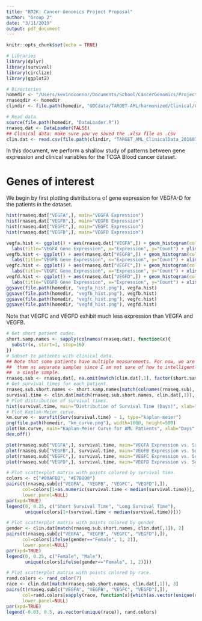 ```yaml
---
title: "BD2K: Cancer Genomics Project Proposal"
author: "Group 2"
date: "3/11/2019"
output: pdf_document
---
```


```r
knitr::opts_chunk$set(echo = TRUE)

# Libraries
library(dplyr)
library(survival)
library(circlize)
library(ggplot2)

# Directories
homedir <- "/Users/kevinoconnor/Documents/School/CancerGenomics/Project"
rnaseqdir <- homedir
clindir <- file.path(homedir, "GDCdata/TARGET-AML/harmonized/Clinical/Clinical_Supplement/06f24280-5215-484b-bb12-0722cee4b7d4")

# Read data.
source(file.path(homedir, "DataLoader.R"))
rnaseq.dat <- DataLoader(FALSE)
## Clinical data: make sure you've saved the .xlsx file as .csv
clin.dat <- read.csv(file.path(clindir, "TARGET_AML_ClinicalData_20160714.csv"), header=TRUE)
```

In this document, we perform a shallow study of patterns between gene expression and clinical variables for the TCGA Blood cancer dataset.

# Genes of interest
We begin by first plotting distributions of gene expression for VEGFA-D for the patients in the dataset.

```r
hist(rnaseq.dat["VEGFA",], main="VEGFA Expression")
hist(rnaseq.dat["VEGFB",], main="VEGFB Expression")
hist(rnaseq.dat["VEGFC",], main="VEGFC Expression")
hist(rnaseq.dat["VEGFD",], main="VEGFD Expression")

vegfa.hist <- ggplot() + aes(rnaseq.dat["VEGFA",]) + geom_histogram(color="black", fill="blue") + 
  labs(title="VEGFA Gene Expression", x="Expression", y="Count") + ylim(0, 180)
vegfb.hist <- ggplot() + aes(rnaseq.dat["VEGFB",]) + geom_histogram(color="black", fill="blue") + 
  labs(title="VEGFB Gene Expression", x="Expression", y="Count") + xlim(-30, 18100) + ylim(0, 180)
vegfc.hist <- ggplot() + aes(rnaseq.dat["VEGFC",]) + geom_histogram(color="black", fill="blue") + 
  labs(title="VEGFC Gene Expression", x="Expression", y="Count") + xlim(-20, 750) + ylim(0, 180)
vegfd.hist <- ggplot() + aes(rnaseq.dat["VEGFD",]) + geom_histogram(color="black", fill="blue") + 
  labs(title="VEGFD Gene Expression", x="Expression", y="Count") + xlim(-20, 760) + ylim(0, 180)
ggsave(file.path(homedir, "vegfa_hist.png"), vegfa.hist)
ggsave(file.path(homedir, "vegfb_hist.png"), vegfb.hist)
ggsave(file.path(homedir, "vegfc_hist.png"), vegfc.hist)
ggsave(file.path(homedir, "vegfd_hist.png"), vegfd.hist)
```

Note that VEGFC and VEGFD exhibit much less expression than VEGFA and VEGFB.

```r
# Get short patient codes.
short.samp.names <- sapply(colnames(rnaseq.dat), function(x){
  substr(x, start=1, stop=16)
})
# Subset to patients with clinical data.
## Note that some patients have multiple measurements. For now, we are treating
##  them as separate samples since I am not sure of how to intelligently choose
##  a single sample.
rnaseq.sub <- rnaseq.dat[, na.omit(match(clin.dat[,1], factor(short.samp.names)))]
# Get survival times for each patient.
rnaseq.sub.short.names <- short.samp.names[match(colnames(rnaseq.sub), names(short.samp.names))]
survival.time <- clin.dat[match(rnaseq.sub.short.names, clin.dat[,1]), 9]
# Plot distribution of survival times.
hist(survival.time, main="Distribution of Survival Time (Days)", xlab="Survival Time")
# Plot Kaplan-Meier curve.
km.curve <- survfit(Surv(survival.time) ~ 1, type="kaplan-meier")
png(file.path(homedir, "km_curve.png"), width=1000, height=500)
plot(km.curve, main="Kaplan-Meier Curve for AML Patients", xlab="Days", ylab="Survival")
dev.off()
```

```r
plot(rnaseq.sub["VEGFA",], survival.time, main="VEGFA Expression vs. Survival Time")
plot(rnaseq.sub["VEGFB",], survival.time, main="VEGFB Expression vs. Survival Time")
plot(rnaseq.sub["VEGFC",], survival.time, main="VEGFC Expression vs. Survival Time")
plot(rnaseq.sub["VEGFD",], survival.time, main="VEGFD Expression vs. Survival Time")
```

```r
# Plot scatterplot matrix with points colored by survival time.
colors <- c("#00AFBB", "#E7B800")
pairs(t(rnaseq.sub[c("VEGFA", "VEGFB", "VEGFC", "VEGFD"),]),
      col=colors[1+as.numeric(survival.time < median(survival.time))],
      lower.panel=NULL)
par(xpd=TRUE)
legend(0, 0.25, c("Short Survival Time", "Long Survival Time"),
       unique(colors[1+(survival.time < median(survival.time))]))
```

```r
# Plot scatterplot matrix with points colored by gender.
gender <- clin.dat[match(rnaseq.sub.short.names, clin.dat[,1]), 2]
pairs(t(rnaseq.sub[c("VEGFA", "VEGFB", "VEGFC", "VEGFD"),]),
      col=colors[ifelse(gender=="Female", 1, 2)],
      lower.panel=NULL)
par(xpd=TRUE)
legend(0, 0.25, c("Female", "Male"),
       unique(colors[ifelse(gender=="Female", 1, 2)]))
```


```r
# Plot scatterplot matrix with points colored by race.
rand.colors <- rand_color(7)
race <- clin.dat[match(rnaseq.sub.short.names, clin.dat[,1]), 3]
pairs(t(rnaseq.sub[c("VEGFA", "VEGFB", "VEGFC", "VEGFD"),]), 
      col=rand.colors[sapply(race, function(x){which(as.vector(unique(race)) == x)})],
      lower.panel=NULL)
par(xpd=TRUE)
legend(-0.03, 0.5, as.vector(unique(race)), rand.colors)
```
